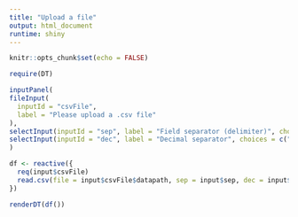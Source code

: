 ---
title: "Upload a file"
output: html_document 
runtime: shiny
---

```{r setup, include=FALSE}
knitr::opts_chunk$set(echo = FALSE)
```

```{r packages, include=FALSE}
require(DT)
```

```{r, UIinputs}

inputPanel(
fileInput(
  inputId = "csvFile",
  label = "Please upload a .csv file"
),
selectInput(inputId = "sep", label = "Field separator (delimiter)", choices = c("Comma" = ",", "Semicolon" = ";", "Tab" = " ")),
selectInput(inputId = "dec", label = "Decimal separator", choices = c("Period" = ".", "Comma" = ","))
)
```


```{r, Outputs}
df <- reactive({
  req(input$csvFile)
  read.csv(file = input$csvFile$datapath, sep = input$sep, dec = input$dec)
})

renderDT(df())
```

